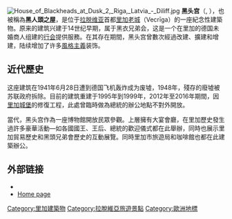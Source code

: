 [[Image:House_of_Blackheads_at_Dusk_2,_Riga,_Latvia_-_Diliff.jpg|thumb]]
'''黑头宫'''（{{lang-lv|Melngalvju nams}}, {{lang-de|Schwarzhäupterhaus}}），也被稱為'''黑人頭之屋'''，是位于[[拉脱维亚|拉脱维亚]]首都[[里加|里加]][[里加老城|老城]]（Vecrīga）的一座紀念性建築物。原来的建筑兴建于14世纪早期，属于黑衣兄弟会，这是一个在里加的德国未婚商人组建的[[行会|行会]]提供服務。在其存在期間，黑头宫曾數次經過改建、擴建和增建，陆续增加了许多[[風格主義|風格主義]]装饰。 

==近代歷史==
这座建筑在1941年6月28日遭到德国飞机轰炸成为废墟，1948年，殘存的廢墟被苏联政府拆除。目前的建筑重建于1995年到1999年，2012年至2016年期間，因[[里加城堡|里加城堡]]的修復工程，此處曾臨時做為總統的辦公地點不對外開放。

當代，黑头宫作為一座博物館開放民眾參觀。上層擁有大宴會廳，在里加歷史發生過許多豪華活動—如各國國王、王后、總統的歡迎儀式都在此舉辦，同時也展示里加貿易歷史和黑頭兄弟會歷史的互動展覽。同時里加市旅遊局和咖啡館也都在此建築辦公。



==外部链接==
*{{Commons category-inline}}
*[https://www.melngalvjunams.lv/en Home page]

{{commonscat|House of Blackheads (Riga)}}
{{coord|56|56|50|N|24|06|25|E|display=title|region:LV_type:landmark_source:dewiki}}
[[Category:里加建築物|Category:里加建築物]]
[[Category:拉脫維亞旅遊景點|Category:拉脫維亞旅遊景點]]
[[Category:歐洲地標|Category:歐洲地標]]